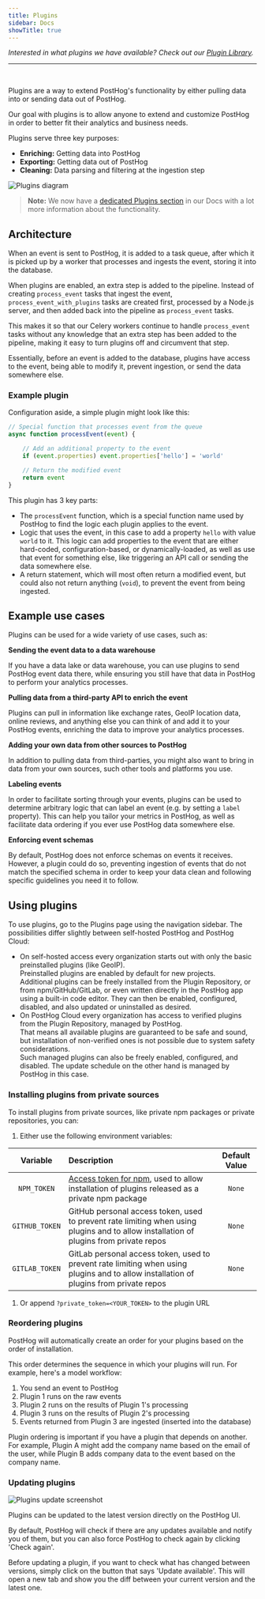 ```yaml
---
title: Plugins
sidebar: Docs
showTitle: true
---
```


_Interested in what plugins we have available? Check out our [Plugin Library](/plugins)._

<hr /><br />

<FeatureAvailability allPlans />

Plugins are a way to extend PostHog's functionality by either pulling data into or sending data out of PostHog. 

Our goal with plugins is to allow anyone to extend and customize PostHog in order to better fit their analytics and business needs.

Plugins serve three key purposes:

- **Enriching:** Getting data into PostHog
- **Exporting:** Getting data out of PostHog
- **Cleaning:** Data parsing and filtering at the ingestion step

![Plugins diagram](../images/../../images/plugins-diagram.svg)

> **Note:** We now have a [dedicated Plugins section](/docs/plugins/overview) in our Docs with a lot more information about the functionality.

## Architecture

When an event is sent to PostHog, it is added to a task queue, after which it is picked up by a worker that processes and ingests the event, storing it into the database. 

When plugins are enabled, an extra step is added to the pipeline. Instead of creating `process_event` tasks that ingest the event, `process_event_with_plugins` tasks are created first, processed by a Node.js server, and then added back into the pipeline as `process_event` tasks.

This makes it so that our Celery workers continue to handle `process_event` tasks without any knowledge that an extra step has been added to the pipeline, making it easy to turn plugins off and circumvent that step.

Essentially, before an event is added to the database, plugins have access to the event, being able to modify it, prevent ingestion, or send the data somewhere else.

### Example plugin

Configuration aside, a simple plugin might look like this:

```js
// Special function that processes event from the queue
async function processEvent(event) {

    // Add an additional property to the event
    if (event.properties) event.properties['hello'] = 'world'

    // Return the modified event
    return event
}
```

This plugin has 3 key parts:

- The `processEvent` function, which is a special function name used by PostHog to find the logic each plugin applies to the event.
- Logic that uses the event, in this case to add a property `hello` with value `world` to it. This logic can add properties to the event that are either hard-coded, configuration-based, or dynamically-loaded, as well as use that event for something else, like triggering an API call or sending the data somewhere else.
- A return statement, which will most often return a modified event, but could also not return anything (`void`), to prevent the event from being ingested.

## Example use cases

Plugins can be used for a wide variety of use cases, such as:

**Sending the event data to a data warehouse**

If you have a data lake or data warehouse, you can use plugins to send PostHog event data there, while ensuring you still have that data in PostHog to perform your analytics processes.

**Pulling data from a third-party API to enrich the event**

Plugins can pull in information like exchange rates, GeoIP location data, online reviews, and anything else you can think of and add it to your PostHog events, enriching the data to improve your analytics processes.
 
**Adding your own data from other sources to PostHog**

In addition to pulling data from third-parties, you might also want to bring in data from your own sources, such other tools and platforms you use. 

**Labeling events**

In order to facilitate sorting through your events, plugins can be used to determine arbitrary logic that can label an event (e.g. by setting a `label` property). This can help you tailor your metrics in PostHog, as well as facilitate data ordering if you ever use PostHog data somewhere else.

**Enforcing event schemas**

By default, PostHog does not enforce schemas on events it receives. However, a plugin could do so, preventing ingestion of events that do not match the specified schema in order to keep your data clean and following specific guidelines you need it to follow.

## Using plugins

To use plugins, go to the Plugins page using the navigation sidebar.
The possibilities differ slightly between self-hosted PostHog and PostHog Cloud:
- On self-hosted access every organization starts out with only the basic preinstalled plugins (like GeoIP).  
  Preinstalled plugins are enabled by default for new projects.  
  Additional plugins can be freely installed from the Plugin Repository, or from npm/GitHub/GitLab, or even written
  directly in the PostHog app using a built-in code editor. They can then be enabled, configured, disabled, and also
  updated or uninstalled as desired.
- On PostHog Cloud every organization has access to verified plugins from the Plugin Repository, managed by PostHog.  
  That means all available plugins are guaranteed to be safe and sound, but installation of non-verified ones is
  not possible due to system safety considerations.  
  Such managed plugins can also be freely enabled, configured, and disabled. The update schedule on the other hand
  is managed by PostHog in this case.

### Installing plugins from private sources

To install plugins from private sources, like private npm packages or private repositories, you can:

1. Either use the following environment variables:

| Variable                   | Description                           | Default Value         |
| :------------------------: | :------------------------------------ | :-------------------: |
| `NPM_TOKEN`| [Access token for npm](https://docs.npmjs.com/about-access-tokens), used to allow installation of plugins released as a private npm package                                 | `None`
| `GITHUB_TOKEN`| GitHub personal access token, used to prevent rate limiting when using plugins and to allow installation of plugins from private repos                      | `None`
| `GITLAB_TOKEN`| GitLab personal access token, used to prevent rate limiting when using plugins and to allow installation of plugins from private repos                      | `None`

1. Or append `?private_token=<YOUR_TOKEN>` to the plugin URL

### Reordering plugins

PostHog will automatically create an order for your plugins based on the order of installation.

This order determines the sequence in which your plugins will run. For example, here's a model workflow:

1. You send an event to PostHog
2. Plugin 1 runs on the raw events
3. Plugin 2 runs on the results of Plugin 1's processing
4. Plugin 3 runs on the results of Plugin 2's processing
5. Events returned from Plugin 3 are ingested (inserted into the database)

Plugin ordering is important if you have a plugin that depends on another. For example, Plugin A might add the company name based on the email of the user, while Plugin B adds company data to the event based on the company name.

### Updating plugins

![Plugins update screenshot](../../images/plugin-update.png)

Plugins can be updated to the latest version directly on the PostHog UI.

By default, PostHog will check if there are any updates available and notify you of them, but you can also force PostHog to check again by clicking 'Check again'.

Before updating a plugin, if you want to check what has changed between versions, simply click on the button that says 'Update available'. This will open a new tab and show you the diff between your current version and the latest one. 
